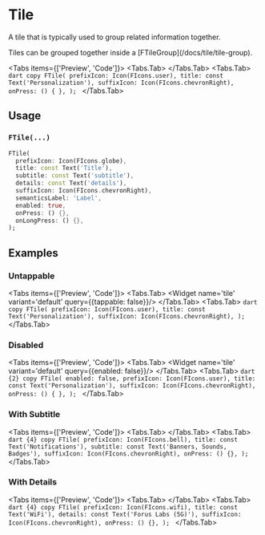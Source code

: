 
# Tile
A tile that is typically used to group related information together.

<LinkBadgeGroup>
    <LinkBadge label="API Reference" href="https://pub.dev/documentation/forui/latest/forui.widgets.tile/"/>
</LinkBadgeGroup>

<Callout type="info">
    Tiles can be grouped together inside a [FTileGroup](/docs/tile/tile-group).
</Callout>

<Tabs items={['Preview', 'Code']}>
  <Tabs.Tab>
    <Widget name='tile' variant='default' query={{}}/>
  </Tabs.Tab>
  <Tabs.Tab>
    ```dart copy
    FTile(
      prefixIcon: Icon(FIcons.user),
      title: const Text('Personalization'),
      suffixIcon: Icon(FIcons.chevronRight),
      onPress: () { },
    );
    ```
  </Tabs.Tab>
</Tabs>

## Usage

### `FTile(...)`

```dart copy
FTile(
  prefixIcon: Icon(FIcons.globe),
  title: const Text('Title'),
  subtitle: const Text('subtitle'),
  details: const Text('details'),
  suffixIcon: Icon(FIcons.chevronRight),
  semanticsLabel: 'Label',
  enabled: true,
  onPress: () {},
  onLongPress: () {},
);
```

## Examples

### Untappable

<Tabs items={['Preview', 'Code']}>
  <Tabs.Tab>
    <Widget name='tile' variant='default' query={{tappable: false}}/>
  </Tabs.Tab>
  <Tabs.Tab>
    ```dart copy
    FTile(
      prefixIcon: Icon(FIcons.user),
      title: const Text('Personalization'),
      suffixIcon: Icon(FIcons.chevronRight),
    );
    ```
  </Tabs.Tab>
</Tabs>

### Disabled

<Tabs items={['Preview', 'Code']}>
  <Tabs.Tab>
    <Widget name='tile' variant='default' query={{enabled: false}}/>
  </Tabs.Tab>
  <Tabs.Tab>
    ```dart {2} copy
    FTile(
      enabled: false,
      prefixIcon: Icon(FIcons.user),
      title: const Text('Personalization'),
      suffixIcon: Icon(FIcons.chevronRight),
      onPress: () { },
    );
    ```
  </Tabs.Tab>
</Tabs>

### With Subtitle

<Tabs items={['Preview', 'Code']}>
  <Tabs.Tab>
    <Widget name='tile' variant='subtitle' query={{}}/>
  </Tabs.Tab>
  <Tabs.Tab>
    ```dart {4} copy
    FTile(
      prefixIcon: Icon(FIcons.bell),
      title: const Text('Notifications'),
      subtitle: const Text('Banners, Sounds, Badges'),
      suffixIcon: Icon(FIcons.chevronRight),
      onPress: () {},
    );
    ```
  </Tabs.Tab>
</Tabs>

### With Details

<Tabs items={['Preview', 'Code']}>
  <Tabs.Tab>
    <Widget name='tile' variant='details' query={{}}/>
  </Tabs.Tab>
  <Tabs.Tab>
    ```dart {4} copy
    FTile(
      prefixIcon: Icon(FIcons.wifi),
      title: const Text('WiFi'),
      details: const Text('Forus Labs (5G)'),
      suffixIcon: Icon(FIcons.chevronRight),
      onPress: () {},
    );
    ```
  </Tabs.Tab>
</Tabs>